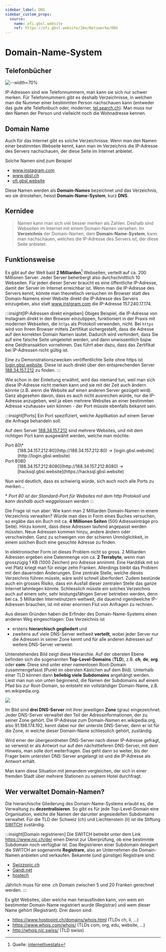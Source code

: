 ```yaml
---
sidebar_label: DNS
sidebar_custom_props:
  source:
    name: ofi.gbsl.website
    ref: https://ofi.gbsl.website/26e/Netzwerke/DNS
---
```




# Domain-Name-System
## Telefonbücher
![--width=70%](img/telefonbuch.jpg)

IP-Adressen sind wie Telefonnummern, man kann sie sich nur schwer merken. Für Telefonnummern gibt es deshalb Verzeichnisse, in welchen man die Nummer einer bestimmten Person nachschauen kann (entweder das gute alte Telefonbuch oder, moderner, [tel.search.ch](https://tel.search.ch)). Man muss nur den Namen der Person und vielleicht noch die Wohnadresse kennen.

## Domain Name
Auch für das Internet gibt es solche Verzeichnisse. Wenn man den Namen einer bestimmten Webseite kennt, kann man im Verzeichnis die IP-Adresse des Servers nachschauen, der diese Seite im Internet anbietet.

Solche Namen sind zum Beispiel
-	www.instagram.com
-	www.gbsl.ch
-	[ofi.gbsl.website](https://ofi.gbsl.website)

Diese Namen werden als **Domain-Names** bezeichnet und das Verzeichnis, wo sie drinstehen, heisst **Domain-Name-System**, kurz **DNS**.

## Kernidee
> Namen kann man sich viel besser merken als Zahlen. Deshalb sind Webseiten im Internet mit einem Domain-Namen versehen. Im **Verzeichnis** der Domain-Namen, dem **Domain-Name-System**, kann man nachschauen, welches die IP-Adresse des Servers ist, der diese Seite anbietet.

## Funktionsweise

Es gibt auf der Welt bald **2 Milliarden**[^1] Webseiten, verteilt auf ca. 200 Millionen Server. Jeder Server beherbergt also durchschnittlich 10 Webseiten. Für jeden dieser Server braucht es eine öffentliche IP-Adresse, damit der Server im Internet erreichbar ist. Wenn man die IP-Adresse des Servers kennt, könnte man theoretisch versuchen im Browser statt des Domain-Namens einer Website direkt die IP-Adresse des Servers einzugeben, also statt www.instgram.com die IP-Adresse 157.240.17.174.

:::insight[IP-Adressen direkt eingeben]
Obiges Beispiel, die IP-Adresse von Instagram direkt in den Browser einzutippen, funktioniert in der Praxis mit modernen Webseiten, die `https` als Protokoll verwenden, nicht. Bei `https` wird von Ihrem Browser mittels Zertifikat sichergestellt, dass die Adresse auf den korrekten Domain Namen lautet. Dadurch wird verhindert, dass Sie auf eine falsche Seite umgeleitet werden, und dann unwissentlich bspw. eine Geldtransaktion vornehmen. Das führt aber dazu, dass das Zertifikat bei IP-Adressen nicht gültig ist.

Eine zu Demonstrationszwecken veröffentlichte Seite ohne https ist [login.gbsl.website](http://login.gbsl.website). Diese ist auch direkt über den entsprechenden Server [188.34.157.212](http://188.34.157.212) zu finden.
:::

Wie schon in der Einleitung erwähnt, wird das niemand tun, weil man sich diese IP-Adresse nicht merken kann und sie mit der Zeit auch ändern könnte (z.B. wenn die Website auf einen anderen Server gezügelt wird). Ganz abgesehen davon, dass es auch nicht ausreichen würde, nur die IP-Adresse anzugeben, weil ja eben mehrere Websites an einer bestimmten Adresse «zuhause» sein können - der Port müsste ebenfalls bekannt sein.

:::insight[Ports]
Ein Port spezifiziert, welche Applikation auf einem Server die Anfrage behandeln soll.

Auf dem Server [188.34.157.212](http://188.34.157.212) sind mehrere Websites, und mit dem richtigen Port kann ausgewählt werden, welche man möchte:

<DefinitionList>
  <dt>Port 80\*</dt>
  <dd>[188.34.157.212:80](http://188.34.157.212:80) → [login.gbsl.website](http://login.gbsl.website)</dd>
  <dt>Port 8080</dt>
  <dd>[188.34.157.212:8080](http://188.34.157.212:8080) → [hacksql.gbsl.website](https://hacksql.gbsl.website)</dd>
</DefinitionList>

Nun wird deutlich, dass es schwierig würde, sich auch noch alle Ports zu merken...

\* *Port 80 ist der Standard-Port für Websites mit dem http Protokoll und kann deshalb auch weggelassen werden*
:::

Die Frage ist nun aber: Wie kann man 2 Milliarden Domain-Namen in einem Verzeichnis verwalten? Würde man dies in Form eines Buches versuchen, so ergäbe das ein Buch mit ca. **4 Millionen Seiten** (500 Adresseinträge pro Seite). Hinzu kommt, dass diese Adressen laufend angepasst werden müssten. Neue Adressen kommen hinzu, andere ändern oder verschwinden. Ganz zu schweigen von der schieren Unmöglichkeit, in einem solchen Buch eine gesuchte Adresse zu finden.

In elektronischer Form ist dieses Problem nicht so gross. 2 Milliarden Adressen ergeben eine Datenmenge von ca. **2 Terrabyte**, wenn man grosszügig 1 KB (1000 Zeichen) pro Adresse annimmt. Eine Harddisk mit so viel Platz kriegt man für einige zehn Franken. Allerdings bleibt das Problem mit den dauernden Änderungen. Eine zentrale Stelle, welche dieses Verzeichnis führen müsste, wäre wohl schnell überfordert. Zudem bestünde auch ein grosses Risiko, dass ein Ausfall dieser zentralen Stelle das ganze Internet lahmlegen könnte. Schliesslich müsste ein solches Verzeichnis auch auf einem sehr, sehr leistungsfähigen Server betrieben werden, denn bei ca. 5 Milliarden Internetnutzern weltweit, die dauernd irgendwelche IP-Adressen brauchen, ist mit einer enormen Flut von Anfragen zu rechnen.

Aus diesen Gründen haben die Erfinder des Domain-Name-Systems einen anderen Weg eingeschlagen: Das Verzeichnis ist
-	erstens **hierarchisch gegliedert** und
-	zweitens auf viele DNS-Server weltweit **verteilt**, wobei jeder Server nur die Adressen in seiner Zone kennt und für alle anderen Adressen auf weitere DNS-Server verweist.


Untenstehendes Bild zeigt diese Hierarchie. Auf der obersten Ebene befinden sich die sogenannten **Top-Level-Domains** (**TLD**), z.B. **ch**, **de**, **org** oder **com**. Diese sind unter einer namenlosen Root-Domain zusammengefasst (Punkt im obersten Kästchen auf dem Bild). Unterhalb einer TLD können dann **beliebig viele Subdomains** angehängt werden. Liest man nun von unten beginnend, die Namen der Subdomains auf einem Pfad bis zur Root-Domain, so entsteht ein vollständiger Domain-Name, z.B. en.wikipedia.org.

<div id="dns-schema"></div>

![](img/dns-schema.png)

Im Bild sind **drei DNS-Server** mit ihrer jeweiligen **Zone** (grau) eingezeichnet. Jeder DNS-Server verwaltet den Teil der Adressinformationen, der zu seiner Zone gehört. Die IP-Adresse zum Domain-Namen en.wikipedia.org, also 91.198.174.192, kennt dabei nur der unterste DNS-Server, denn er ist für die Zone, in welche dieser Domain-Name schliesslich gehört, zuständig.

Wird einer der übergeordneten DNS-Server nach dieser IP-Adresse gefragt, so verweist er als Antwort nur auf den nächsttieferen DNS-Server, mit dem Hinweis, man solle dort weiterfragen. Das geht dann so weiter, bis der Frager beim untersten DNS-Server angelangt ist und die IP-Adresse als Antwort erhält.

Man kann diese Situation mit jemandem vergleichen, der sich in einer fremden Stadt über mehrere Stationen zu seinem Hotel durchfragt.

## Wer verwaltet Domain-Namen?
Die hierarchische Gliederung des Domain-Name-Systems erlaubt es, die Verwaltung zu **dezentralisieren**. So gibt es für jede Top-Level-Domain eine Organisation, welche die Namen der darunter angesiedelten Subdomains verwaltet. Für die TLD der Schweiz (ch) und Liechtenstein (li) ist die Stiftung [SWITCH](https://www.switch.ch/) zuständig.

:::insight[Domain registrieren]
Die SWITCH betreibt unter dem Link https://www.nic.ch/de/ einen Dienst zur Überprüfung, ob eine bestimmte Subdomain noch verfügbar ist. Das Registrieren einer Subdomain delegiert die SWITCH an sogenannte **Registrare**, also an Unternehmen die Domain-Namen anbieten und verkaufen. Bekannte (und günstige) Registrare sind:
- [Swizzonic.ch](https://swizzonic.ch/)
- [Gandi.net](https://www.gandi.net/)
- [hostech](https://www.hosttech.ch/domains)

Jährlich muss für eine .ch Domain zwischen 5 und 20 Franken gerechnet werden.
:::

Es gibt Websites, über welche man herausfinden kann, von wem ein bestimmter Domain-Name registriert wurde (Registrar) und wem dieser Name gehört (Registrant). Drei davon sind:
- https://www.hostpoint.ch/domains/whois.html	(TLDs ch, li, …)
- https://www.whois.com/whois/ (TLDs com, org, edu, website, …)
- http://whois.nic.swiss/ (TLD swiss)

[^1]: Quelle: [internetlivestats](https://www.internetlivestats.com/total-number-of-websites/)
